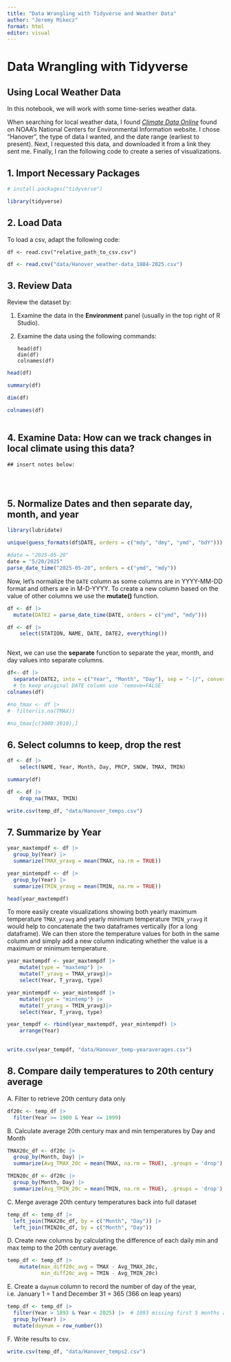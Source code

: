 ---
title: "Data Wrangling with Tidyverse and Weather Data"
author: "Jeremy Mikecz"
format: html
editor: visual
---

# Data Wrangling with Tidyverse

## Using Local Weather Data

In this notebook, we will work with some time-series weather data.

When searching for local weather data, I found [*Climate Data Online*](https://www.ncei.noaa.gov/cdo-web/) found on NOAA's National Centers for Environmental Information website. I chose "Hanover", the type of data I wanted, and the date range (earliest to present). Next, I requested this data, and downloaded it from a link they sent me. Finally, I ran the following code to create a series of visualizations.

## 1. Import Necessary Packages

```{r}
# install.packages("tidyverse")
```

```{r}
library(tidyverse)
```

## 2. Load Data

To load a csv, adapt the following code:

```         
df <- read.csv("relative_path_to_csv.csv")
```

```{r}
df <- read.csv("data/Hanover_weather-data_1884-2025.csv")
```

## 3. Review Data

Review the dataset by:

1.  Examine the data in the **Environment** panel (usually in the top right of R Studio).

2.  Examine the data using the following commands:

    ```         
    head(df)
    dim(df)
    colnames(df)
    ```

```{r}
head(df)
```

```{r}
summary(df)
```

```{r}
dim(df)
```

```{r}
colnames(df)
```

```{r}

```

## 4. Examine Data: How can we track changes in local climate using this data?

```         
## insert notes below:




```

## 5. Normalize Dates and then separate day, month, and year

```{r}
library(lubridate)
```

```{r}
unique(guess_formats(df$DATE, orders = c("mdy", "dmy", "ymd", "bdY")))
```

```{r}
#date = "2025-05-20"
date = "5/20/2025"
parse_date_time("2025-05-20", orders = c("ymd", "mdy"))
```

Now, let's normalize the `DATE` column as some columns are in YYYY-MM-DD format and others are in M-D-YYYY. To create a new column based on the value of other columns we use the **mutate()** function.

```{r}

df <- df |>
  mutate(DATE2 = parse_date_time(DATE, orders = c("ymd", "mdy")))
```

```{r}
df <- df |> 
    select(STATION, NAME, DATE, DATE2, everything())
```

```         
```

Next, we can use the **separate** function to separate the year, month, and day values into separate columns.

```{r}
df<- df |>
  separate(DATE2, into = c("Year", "Month", "Day"), sep = "-|/", convert = TRUE)
  # to keep original DATE column use `remove=FALSE`
colnames(df)
```

```{r}
#no_tmax <- df |>
#  filter(is.na(TMAX))

#no_tmax[c(3000:3010),]
```

## 6. Select columns to keep, drop the rest

```{r}
df <- df |>
    select(NAME, Year, Month, Day, PRCP, SNOW, TMAX, TMIN)
```

```{r}
summary(df)
```

```{r}
df <- df |>
    drop_na(TMAX, TMIN)
```

```{r}
write.csv(temp_df, "data/Hanover_temps.csv")


```

## 7. Summarize by Year

```{r}
year_maxtempdf <- df |>
  group_by(Year) |>
  summarize(TMAX_yravg = mean(TMAX, na.rm = TRUE))
```

```{r}
year_mintempdf <- df |>
  group_by(Year) |>
  summarize(TMIN_yravg = mean(TMIN, na.rm = TRUE))
```

```{r}
head(year_maxtempdf)
```

To more easily create visualizations showing both yearly maximum temperature `TMAX_yravg` and yearly minimum temperature `TMIN_yravg` it would help to concatenate the two dataframes vertically (for a long dataframe). We can then store the temperature values for both in the same column and simply add a new column indicating whether the value is a maximum or minimum temperature.

```{r}
year_maxtempdf <- year_maxtempdf |>
    mutate(type = "maxtemp") |>
    mutate(T_yravg = TMAX_yravg)|>
    select(Year, T_yravg, type)


```

```{r}
year_mintempdf <- year_mintempdf |>
    mutate(type = "mintemp") |>
    mutate(T_yravg = TMIN_yravg)|>
    select(Year, T_yravg, type)
```

```{r}

year_tempdf <- rbind(year_maxtempdf, year_mintempdf) |>
    arrange(Year)
  
```

```{r}
write.csv(year_tempdf, "data/Hanover_temp-yearaverages.csv")
```

## 8. Compare daily temperatures to 20th century average

A. Filter to retrieve 20th century data only

```{r}
df20c <- temp_df |>
  filter(Year >= 1900 & Year <= 1999)
```

B. Calculate average 20th century max and min temperatures by Day and Month

```{r}
TMAX20c_df <- df20c |>
  group_by(Month, Day) |>
  summarize(Avg_TMAX_20c = mean(TMAX, na.rm = TRUE), .groups = 'drop')

TMIN20c_df <- df20c |>
  group_by(Month, Day) |>
  summarize(Avg_TMIN_20c = mean(TMIN, na.rm = TRUE), .groups = 'drop')
```

C. Merge average 20th century temperatures back into full dataset

```{r}
temp_df <- temp_df |>
  left_join(TMAX20c_df, by = c("Month", "Day")) |>
  left_join(TMIN20c_df, by = c("Month", "Day"))
```

D. Create new columns by calculating the difference of each daily min and max temp to the 20th century average.

```{r}
temp_df <- temp_df |>
    mutate(max_diff20c_avg = TMAX - Avg_TMAX_20c,
           min_diff20c_avg = TMIN - Avg_TMIN_20c)
```

E. Create a `daynum` column to record the number of day of the year, i.e. January 1 = 1 and December 31 = 365 (366 on leap years)

```{r}
temp_df <- temp_df |>
  filter(Year > 1893 & Year < 2025) |>  # 1893 missing first 5 months and #2025 missing last 9
  group_by(Year) |>
  mutate(daynum = row_number())
```

F. Write results to csv.

```{r}
write.csv(temp_df, "data/Hanover_temps2.csv")
```
